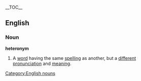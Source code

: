 {{wikipedia}}
__TOC__
==English==

===Noun===
{{nyms}}
'''heteronym'''
# A [[word]] having the same [[spelling]] as another, but a [[different]] [[pronunciation]] and [[meaning]].

[[Category:English nouns]]